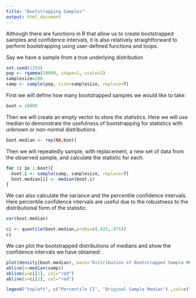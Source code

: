 ```yaml
---
title: "Bootstrapping Samples"
output: html_document
---
```


Although there are functions in R that allow us to create bootstrapped samples and confidence intervals, it is also relatively straightforward to perform bootstrapping using user-defined functions and loops.  

Say we have a sample from a true underlying distribution

```r
set.seed(1293)
pop <- rgamma(10000, shape=1, scale=2)
samplesize=200
samp <- sample(pop, size=samplesize, replace=T)
```


First we will define how many bootstrapped samples we would like to take:
```r
boot = 10000
```

Then we will create an empty vector to store the statistics. Here we will use median to demonstrate the usefulness of bootstrapping for statistics with unknown or non-normal distributions.
```r
boot.median <- rep(NA,boot)
```

Then we will repeatedly sample, with replacement, a new set of data from the observed sample, and calculate the statistic for each.
```r
for (i in 1:boot){
  boot.i <- sample(samp, samplesize, replace=T)
  boot.median[i] <- median(boot.i)
}
```

We can also calculate the variance and the percentile confidence intervals. Here percentile confidence intervals are useful due to the robustness to the distributional form of the statistic.
```r
var(boot.median)

ci <- quantile(boot.median,probs=c(.025,.975))
ci
```

We can plot the bootstrapped distributions of medians and show the confidence intervals we have obtained:
```r
plot(density(boot.median), main="Distribution of Bootstrapped Sample Median", xlab=NA)
abline(v=median(samp))
abline(v=ci[1], col="red")
abline(v=ci[2], col="red")

legend("topleft", c("Percentile CI", "Original Sample Median") ,col=c("red",  "black"), pch=1)

```

